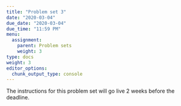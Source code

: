 ```yaml
---
title: "Problem set 3"
date: "2020-03-04"
due_date: "2020-03-04"
due_time: "11:59 PM"
menu:
  assignment:
    parent: Problem sets
    weight: 3
type: docs
weight: 3
editor_options: 
  chunk_output_type: console
---
```


The instructions for this problem set will go live 2 weeks before the deadline.
